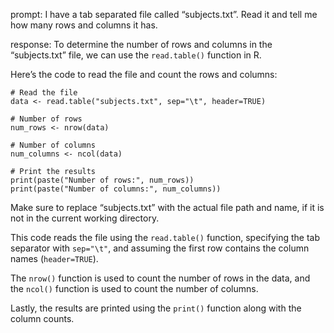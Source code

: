 prompt:
I have a tab separated file called "subjects.txt". Read it and tell me how many rows and columns it has. 

response:
To determine the number of rows and columns in the "subjects.txt" file, we can use the `read.table()` function in R. 

Here's the code to read the file and count the rows and columns:

```
# Read the file
data <- read.table("subjects.txt", sep="\t", header=TRUE)

# Number of rows
num_rows <- nrow(data)

# Number of columns
num_columns <- ncol(data)

# Print the results
print(paste("Number of rows:", num_rows))
print(paste("Number of columns:", num_columns))
```

Make sure to replace "subjects.txt" with the actual file path and name, if it is not in the current working directory.

This code reads the file using the `read.table()` function, specifying the tab separator with `sep="\t"`, and assuming the first row contains the column names (`header=TRUE`). 

The `nrow()` function is used to count the number of rows in the data, and the `ncol()` function is used to count the number of columns.

Lastly, the results are printed using the `print()` function along with the column counts.
